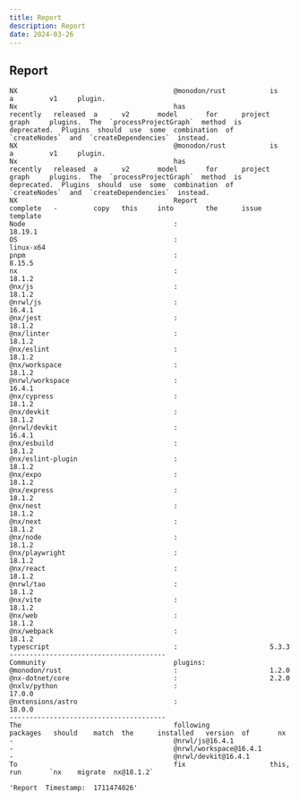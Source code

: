```yaml
---
title: Report
description: Report
date: 2024-03-26
---
```


## Report
```
NX                                       @monodon/rust           is         a         v1     plugin.                                                                                                                                                                                                
Nx                                       has                     recently   released  a      v2       model       for      project  graph     plugins.  The  `processProjectGraph`  method  is  deprecated.  Plugins  should  use  some  combination  of  `createNodes`  and  `createDependencies`  instead.
NX                                       @monodon/rust           is         a         v1     plugin.                                                                                                                                                                                                
Nx                                       has                     recently   released  a      v2       model       for      project  graph     plugins.  The  `processProjectGraph`  method  is  deprecated.  Plugins  should  use  some  combination  of  `createNodes`  and  `createDependencies`  instead.
NX                                       Report                  complete   -         copy   this     into        the      issue    template                                                                                                                                                        
Node                                     :                       18.19.1                                                                                                                                                                                                                            
OS                                       :                       linux-x64                                                                                                                                                                                                                          
pnpm                                     :                       8.15.5                                                                                                                                                                                                                             
nx                                       :                       18.1.2                                                                                                                                                                                                                             
@nx/js                                   :                       18.1.2                                                                                                                                                                                                                             
@nrwl/js                                 :                       16.4.1                                                                                                                                                                                                                             
@nx/jest                                 :                       18.1.2                                                                                                                                                                                                                             
@nx/linter                               :                       18.1.2                                                                                                                                                                                                                             
@nx/eslint                               :                       18.1.2                                                                                                                                                                                                                             
@nx/workspace                            :                       18.1.2                                                                                                                                                                                                                             
@nrwl/workspace                          :                       16.4.1                                                                                                                                                                                                                             
@nx/cypress                              :                       18.1.2                                                                                                                                                                                                                             
@nx/devkit                               :                       18.1.2                                                                                                                                                                                                                             
@nrwl/devkit                             :                       16.4.1                                                                                                                                                                                                                             
@nx/esbuild                              :                       18.1.2                                                                                                                                                                                                                             
@nx/eslint-plugin                        :                       18.1.2                                                                                                                                                                                                                             
@nx/expo                                 :                       18.1.2                                                                                                                                                                                                                             
@nx/express                              :                       18.1.2                                                                                                                                                                                                                             
@nx/nest                                 :                       18.1.2                                                                                                                                                                                                                             
@nx/next                                 :                       18.1.2                                                                                                                                                                                                                             
@nx/node                                 :                       18.1.2                                                                                                                                                                                                                             
@nx/playwright                           :                       18.1.2                                                                                                                                                                                                                             
@nx/react                                :                       18.1.2                                                                                                                                                                                                                             
@nrwl/tao                                :                       18.1.2                                                                                                                                                                                                                             
@nx/vite                                 :                       18.1.2                                                                                                                                                                                                                             
@nx/web                                  :                       18.1.2                                                                                                                                                                                                                             
@nx/webpack                              :                       18.1.2                                                                                                                                                                                                                             
typescript                               :                       5.3.3                                                                                                                                                                                                                              
---------------------------------------                                                                                                                                                                                                                                                             
Community                                plugins:                                                                                                                                                                                                                                                   
@monodon/rust                            :                       1.2.0                                                                                                                                                                                                                              
@nx-dotnet/core                          :                       2.2.0                                                                                                                                                                                                                              
@nxlv/python                             :                       17.0.0                                                                                                                                                                                                                             
@nxtensions/astro                        :                       18.0.0                                                                                                                                                                                                                             
---------------------------------------                                                                                                                                                                                                                                                             
The                                      following               packages   should    match  the      installed   version  of       nx                                                                                                                                                              
-                                        @nrwl/js@16.4.1                                                                                                                                                                                                                                            
-                                        @nrwl/workspace@16.4.1                                                                                                                                                                                                                                     
-                                        @nrwl/devkit@16.4.1                                                                                                                                                                                                                                        
To                                       fix                     this,      run       `nx    migrate  nx@18.1.2`                                                                                                                                                                                    
```

```
'Report  Timestamp:  1711474026'
```
